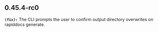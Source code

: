 ## 0.45.4-rc0
**`(fix):`** The CLI prompts the user to confirm output directory overwrites on rapiddocs generate.


